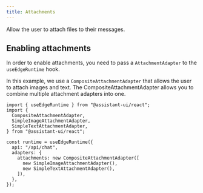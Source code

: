 ```yaml
---
title: Attachments
---
```


Allow the user to attach files to their messages.

## Enabling attachments

In order to enable attachments, you need to pass a `AttachmentAdapter` to the `useEdgeRuntime` hook.

In this example, we use a `CompositeAttachmentAdapter` that allows the user to attach images and text.
The CompositeAttachmentAdapter allows you to combine multiple attachment adapters into one.

```tsx title="/app/MyRuntimeProvider.tsx"
import { useEdgeRuntime } from "@assistant-ui/react";
import {
  CompositeAttachmentAdapter,
  SimpleImageAttachmentAdapter,
  SimpleTextAttachmentAdapter,
} from "@assistant-ui/react";

const runtime = useEdgeRuntime({
  api: "/api/chat",
  adapters: {
    attachments: new CompositeAttachmentAdapter([
      new SimpleImageAttachmentAdapter(),
      new SimpleTextAttachmentAdapter(),
    ]),
  },
});
```
